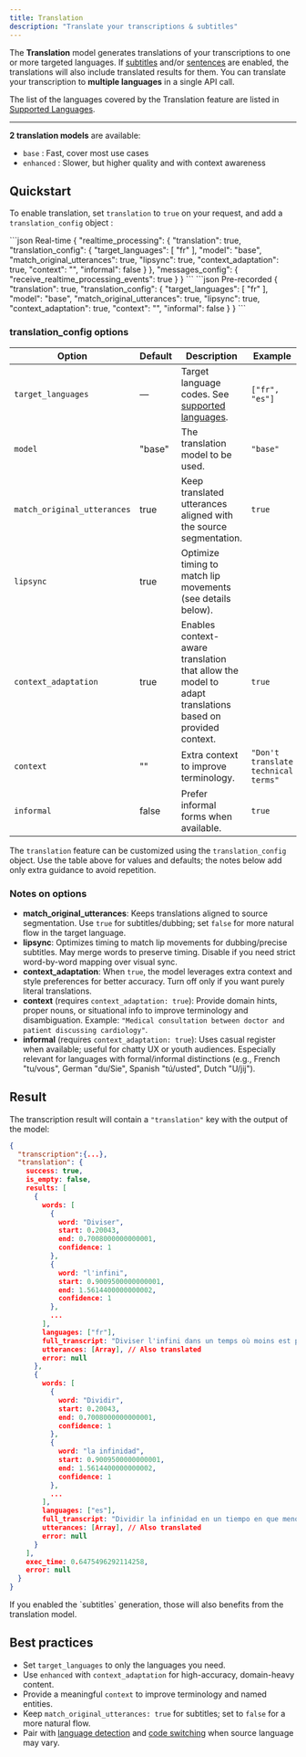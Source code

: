 ```yaml
---
title: Translation
description: "Translate your transcriptions & subtitles"
---
```


The **Translation** model generates translations of your transcriptions to one or more targeted languages. If [subtitles](/chapters/pre-recorded-stt/features#export-srt-or-vtt-caption-files) and/or [sentences](/chapters/pre-recorded-stt/features#sentences) are enabled, the translations will also include translated results for them.
You can translate your transcription to **multiple languages** in a single API call.

The list of the languages covered by the Translation feature are listed in [Supported Languages](/chapters/language/supported-languages).

---

**2 translation models** are available:

- `base` : Fast, cover most use cases
- `enhanced` : Slower, but higher quality and with context awareness

## Quickstart

To enable translation, set `translation` to `true` on your request, and add a `translation_config` object :

<CodeGroup>
```json Real-time
{
  "realtime_processing": {
    "translation": true,
    "translation_config": {
      "target_languages": [
        "fr"
      ],
      "model": "base",
      "match_original_utterances": true,
      "lipsync": true,
      "context_adaptation": true,
      "context": "<string>",
      "informal": false
    }
  },
  "messages_config": {
    "receive_realtime_processing_events": true
  }
}
```
```json Pre-recorded
{
  "translation": true,
  "translation_config": {
    "target_languages": [
      "fr"
    ],
    "model": "base",
    "match_original_utterances": true,
    "lipsync": true,
    "context_adaptation": true,
    "context": "<string>",
    "informal": false
  }
}
```
</CodeGroup>

### translation_config options

| Option                      | Default | Description                                                                                             | Example                             |
| --------------------------- | ------- | ------------------------------------------------------------------------------------------------------- | ----------------------------------- |
| `target_languages`          | —       | Target language codes. See [supported languages](/chapters/language/supported-languages).               | `["fr", "es"]`                      |
| `model`                     | "base"  | The translation model to be used.                                                                       | `"base"`                            |
| `match_original_utterances` | true    | Keep translated utterances aligned with the source segmentation.                                        | `true`                              |
| `lipsync`                   | true    | Optimize timing to match lip movements (see details below).                                             |
| `context_adaptation`        | true    | Enables context-aware translation that allow the model to adapt translations based on provided context. | `true`                              |
| `context`                   | ""      | Extra context to improve terminology.                                                                   | `"Don't translate technical terms"` |
| `informal`                  | false   | Prefer informal forms when available.                                                                   | `true`                              |

The `translation` feature can be customized using the `translation_config` object. Use the table above for values and defaults; the notes below add only extra guidance to avoid repetition.

### Notes on options

- **match_original_utterances**: Keeps translations aligned to source segmentation. Use `true` for subtitles/dubbing; set `false` for more natural flow in the target language.
- **lipsync**: Optimizes timing to match lip movements for dubbing/precise subtitles. May merge words to preserve timing. Disable if you need strict word-by-word mapping over visual sync.
- **context_adaptation**: When `true`, the model leverages extra context and style preferences for better accuracy. Turn off only if you want purely literal translations.
- **context** (requires `context_adaptation: true`): Provide domain hints, proper nouns, or situational info to improve terminology and disambiguation. Example: `"Medical consultation between doctor and patient discussing cardiology"`.
- **informal** (requires `context_adaptation: true`): Uses casual register when available; useful for chatty UX or youth audiences. Especially relevant for languages with formal/informal distinctions (e.g., French "tu/vous", German "du/Sie", Spanish "tú/usted", Dutch "U/jij").

## Result

The transcription result will contain a `"translation"` key with the output of the model:

```json
{
  "transcription":{...},
  "translation": {
    success: true,
    is_empty: false,
    results: [
      {
        words: [
          {
            word: "Diviser",
            start: 0.20043,
            end: 0.7008000000000001,
            confidence: 1
          },
          {
            word: "l'infini",
            start: 0.9009500000000001,
            end: 1.5614400000000002,
            confidence: 1
          },
          ...
        ],
        languages: ["fr"],
        full_transcript: "Diviser l'infini dans un temps où moins est plus...",
        utterances: [Array], // Also translated
        error: null
      },
      {
        words: [
          {
            word: "Dividir",
            start: 0.20043,
            end: 0.7008000000000001,
            confidence: 1
          },
          {
            word: "la infinidad",
            start: 0.9009500000000001,
            end: 1.5614400000000002,
            confidence: 1
          },
          ...
        ],
        languages: ["es"],
        full_transcript: "Dividir la infinidad en un tiempo en que menos es más...",
        utterances: [Array], // Also translated
        error: null
      }
    ],
    exec_time: 0.6475496292114258,
    error: null
  }
}
```

<Tip>
  If you enabled the `subtitles` generation, those will also benefits from the
  translation model.
</Tip>

## Best practices

- Set `target_languages` to only the languages you need.
- Use `enhanced` with `context_adaptation` for high-accuracy, domain-heavy content.
- Provide a meaningful `context` to improve terminology and named entities.
- Keep `match_original_utterances: true` for subtitles; set to `false` for a more natural flow.
- Pair with [language detection](/chapters/language/language-detection) and [code switching](/chapters/language/code-switching) when source language may vary.
